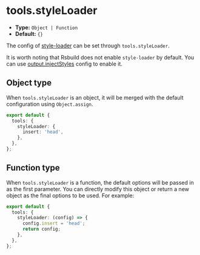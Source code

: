 # tools.styleLoader

- **Type:** `Object | Function`
- **Default:** `{}`

The config of [style-loader](https://github.com/webpack-contrib/style-loader) can be set through `tools.styleLoader`.

It is worth noting that Rsbuild does not enable `style-loader` by default. You can use [output.injectStyles](/config/output/inject-styles) config to enable it.

## Object type

When `tools.styleLoader` is an object, it will be merged with the default configuration using `Object.assign`.

```ts title="rsbuild.config.ts"
export default {
  tools: {
    styleLoader: {
      insert: 'head',
    },
  },
};
```

## Function type

When `tools.styleLoader` is a function, the default options will be passed in as the first parameter. You can directly modify this object or return a new object as the final options to be used. For example:

```ts title="rsbuild.config.ts"
export default {
  tools: {
    styleLoader: (config) => {
      config.insert = 'head';
      return config;
    },
  },
};
```
